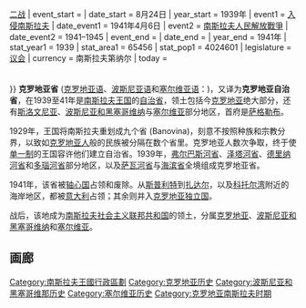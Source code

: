 {{Infobox Former Country
| conventional_long_name = 克罗地亚省
| native_name = ''Banovina Hrvatska''<br />Бановина Хрватска
| common_name = 克罗地亚
| continent = 欧洲
| region = 巴尔干
| country = Banovina of Croatia
| status = [[南斯拉夫王国|南斯拉夫王国]]的[[南斯拉夫王國#行政区划|省]]
| government_type = [[南斯拉夫王國#行政区划|省]]
| p1 = 萨瓦河省
| flag_p1 = Flag of the Kingdom of Yugoslavia.svg
| p2 = 海濱省 (南斯拉夫)
| flag_p2 = Flag of the Kingdom of Yugoslavia.svg
| s1 = 克罗地亚独立国
| flag_s1 = Flag of Independent State of Croatia.svg
| s2 = 意大利王国
| flag_s2 = Flag of Italy (1861-1946).svg
| image_flag = Civil Flag of Banovina of Croatia.svg
| flag_type = 国旗
| image_coat = Greater coat of arms of the Banate of Croatia.svg
| symbol_type = 国徽
| national_motto = "Jedan narod, jedan kralj, jedna država"<br/><small>“一个民族，一个国王，一个国家”</small>
| national_anthem = 《[[南斯拉夫王国国歌|南斯拉夫王国国歌]]》
| image_map = Locator map Croatia Banovina in Yugoslavia 1939-1941.svg
| image_map_caption = 克罗地亚省（红）在<br />南斯拉夫王国（浅黄）中的位置
| common_languages = [[克罗地亚语|克罗地亚语]]
| religion = [[罗马天主教|罗马天主教]]
| capital = 萨格勒布
| title_leader = [[Ban_of_Croatia|Ban]]
| leader1 = Ivan Šubašić
| year_leader1 = 1939–1941
| era = [[战间期|战间期]]{{·}}[[二战|二战]]
| event_start = {{link-en|斯维特科维奇－马切克协定|Cvetković–Maček Agreement}}
| date_start = 8月24日
| year_start = 1939年
| event1 = [[入侵南斯拉夫|入侵南斯拉夫]]
| date_event1 = 1941年4月6日
| event2 = [[南斯拉夫人民解放戰爭|南斯拉夫人民解放戰爭]]
| date_event2 = 1941–1945
| event_end = 
| date_end = 
| year_end = 1941年
| stat_year1 = 1939
| stat_area1 = 65456
| stat_pop1 = 4024601
| legislature = [[克罗地亚议会|议会]] 
| currency = 南斯拉夫第纳尔
| today = {{flag|Croatia}}<br>{{flag|Bosnia and Herzegovina}}<br>{{flag|Serbia}}<br>{{flag|Slovenia}}
}}
'''克罗地亚省''' ([[克罗地亚语|克罗地亚语]]、[[波斯尼亚语|波斯尼亚语]]和[[塞尔维亚语|塞尔维亚语]]：''{{lang|hr|Banovina Hrvatska}}'')，又译为'''克罗地亚自治省'''，在1939至41年是[[南斯拉夫王国|南斯拉夫王国]]的[[自治省|自治省]]，领土包括今[[克罗地亚|克罗地亚]]绝大部分，还有[[斯洛文尼亚|斯洛文尼亚]]、[[波斯尼亚和黑塞哥维纳|波斯尼亚和黑塞哥维纳]]与[[塞尔维亚|塞尔维亚]]部分地区，首府是[[萨格勒布|萨格勒布]]。

1929年，王国将南斯拉夫重划成九个省 (Banovina)，刻意不按照种族和宗教分界，以致如[[克罗地亚人|克罗地亚人]]般的民族被分隔在数个省里。克罗地亚人数次争取，终于使[[单一制|单一制]]的王国容许他们建立自治省。1939年，[[弗尔巴斯河省|弗尔巴斯河省]]、[[泽塔河省|泽塔河省]]、[[德里纳河省|德里纳河省]]和[[多瑙河省_(南斯拉夫)|多瑙河省]]部分地区，以及[[萨瓦河省|萨瓦河省]]与[[海滨省_(南斯拉夫)|海滨省]]全境组成克罗地亚省。

1941年，该省被[[轴心国|轴心国]]占领和废除。从[[斯普利特|斯普利特]]到[[扎達爾|扎达尔]]，以及[[科托尔湾|科托尔湾]]附近的海岸地区，都被[[意大利|意大利]]占领；其余则并入[[克罗地亚独立国|克罗地亚独立国]]。

战后，该地成为[[南斯拉夫社会主义联邦共和国|南斯拉夫社会主义联邦共和国]]的领土，分属[[克罗地亚|克罗地亚]]、[[波斯尼亚和黑塞哥维纳|波斯尼亚和黑塞哥维纳]]和[[塞尔维亚|塞尔维亚]]。

==画廊==
{{Gallery
|File:Kingdom_of_Yugoslavia_(1929-1939)-sr.svg|南斯拉夫王国的行政区划 1929-1939（[[塞尔维亚语|塞尔维亚语]]-克罗地亚语）
|File:Flag of Banate of Croatia (1939-1941).svg|克罗地亚省旗 ，克罗地亚自治省[[政府旗|政府旗]]
|File:Coat of Arms of the Banate of Croatia.svg|克罗地亚省徽
|File:BanHrvatska1939.gif|克罗地亚省地图
|File:Banovina Hrvatska kotari.jpg|1939年的克罗地亚省地图
|File:Banovina.png|克罗地亚省与今日[[克罗地亚共和国|克罗地亚共和国]]的领土比较
|File:Banovine Jugoslavia.png|[[南斯拉夫王国|南斯拉夫王国]]在克罗地亚自治省建立前的[[南斯拉夫王國#行政区划|省]]
|File:Creation of Banovina.png|克罗地亚省的建立（前[[萨瓦河省|萨瓦河省]]及[[滨海省|滨海省]]及附加区域）
|File:Policajski znak Banovine Hrvatske MGZ 300109.jpg|警徽，上书[[克罗地亚语|克罗地亚语]]“{{lang|hr|u službi}}”，意为“在职”。
|File:Locator map Croatia Banovina in Yugoslavia 1939-1941.svg|克羅地亞自治省的疆域

}}

{{banovina}}
[[Category:南斯拉夫王國行政區劃|Category:南斯拉夫王國行政區劃]]
[[Category:克罗地亚历史|Category:克罗地亚历史]]
[[Category:波斯尼亚和黑塞哥维那历史|Category:波斯尼亚和黑塞哥维那历史]]
[[Category:塞尔维亚历史|Category:塞尔维亚历史]]
[[Category:克罗地亚南斯拉夫时期|Category:克罗地亚南斯拉夫时期]]